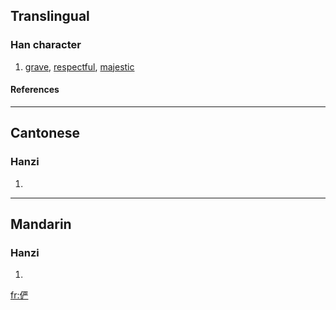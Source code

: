 {{see|儼}}

==Translingual==
===Han character===
{{Han char|rad=人|as=07|sn=9|four=|canj=人一廿竹 (OMTH)}}
# [[grave]], [[respectful]], [[majestic]]
====References====
{{Han ref|kx=0106.041|hdz=10156.160|uh=4FE8|ud=20456}}
----
==Cantonese==
===Hanzi===
{{yue-hanzi|jyut=|y=yim5}}
# {{defn|Cantonese}}
----
==Mandarin==
===Hanzi===
{{cmn-hanzi|tra=儼|pin=[[yǎn]] (yan3)|wg=yen<sup>3</sup>}}
# {{defn|Mandarin}}

[[fr:俨]]
